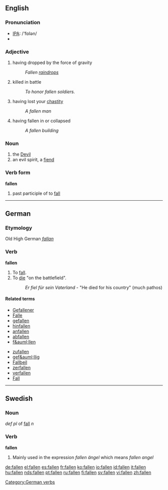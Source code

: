 {{see|fällen}}
==English==

===Pronunciation===
*[[w:IPA|IPA]]: /'fɒlən/
*{{audio|en-us-fallen.ogg|Audio (US)}}

===Adjective===

# having dropped by the force of gravity
#:''Fallen [[raindrops]]''
# killed in battle
#:''To honor fallen soldiers.''
# having lost your [[chastity]]
#:''A fallen man''
# having fallen in or collapsed
#:''A fallen building''

===Noun===

# the [[Devil]]
# an evil spirit, a [[fiend]]


===Verb form===
'''fallen'''

# past participle of to [[fall]]

----

==German==

===Etymology===
Old High German ''[[fallan]]''

===Verb===
'''fallen'''

# To [[fall]].
# To [[die]] "on the battlefield".
#: ''Er fiel f&uuml;r sein Vaterland'' - "He died for his country" (much pathos)

====Related terms====
{{top}}
*[[Gefallener]]
*[[Falle]]
*[[gefallen]]
*[[hinfallen]]
*[[anfallen]]
*[[abfallen]]
*[[f&auml;llen]]
{{mid}}
*[[zufallen]]
*[[gef&auml;llig]]
*[[Fallbeil]]
*[[zerfallen]]
*[[verfallen]]
*[[Fall]]
{{bottom}}

[[Category:German verbs]]

----

==Swedish==

===Noun===
''def pl'' of [[fall]] ''n''

===Verb===
'''fallen''' 

# Mainly used in the expression ''fallen ängel'' which means ''fallen angel''

[[de:fallen]]
[[el:fallen]]
[[es:fallen]]
[[fr:fallen]]
[[ko:fallen]]
[[io:fallen]]
[[id:fallen]]
[[it:fallen]]
[[hu:fallen]]
[[nds:fallen]]
[[pt:fallen]]
[[ru:fallen]]
[[fi:fallen]]
[[sv:fallen]]
[[vi:fallen]]
[[zh:fallen]]